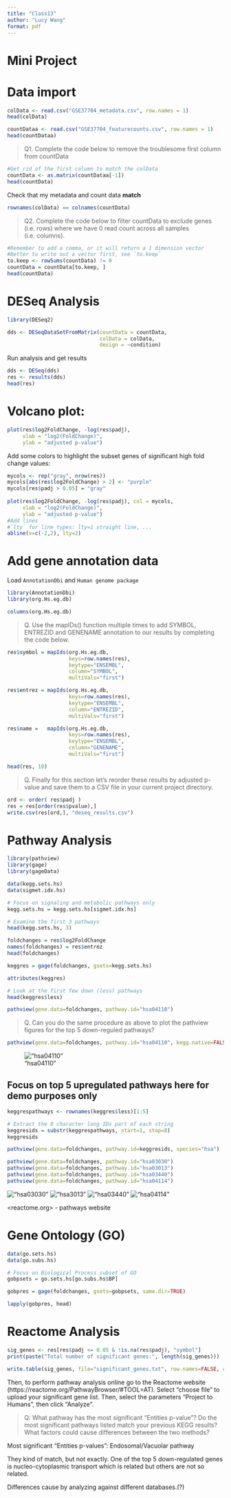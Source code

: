 ```yaml
---
title: "Class13"
author: "Lucy Wang"
format: pdf
---
```

# Mini Project



# Data import

```r
colData <- read.csv("GSE37704_metadata.csv", row.names = 1)
head(colData)
```



```r
countDataa <- read.csv("GSE37704_featurecounts.csv", row.names = 1)
head(countDataa)
```


> Q1. Complete the code below to remove the troublesome first column from countData

```r
#Get rid of the first column to match the colData
countData <- as.matrix(countDataa[-1])
head(countData)
```

Check that my metadata and count data **match**

```r
rownames(colData) == colnames(countData)
```

> Q2. Complete the code below to filter countData to exclude genes (i.e. rows) where we have 0 read count across all samples (i.e. columns).

```r
#Remember to add a comma, or it will return a 1 dimension vector
#Better to write out a vector first, see `to.keep`
to.keep <- rowSums(countData) != 0
countData = countData[to.keep, ]
head(countData)
```

# DESeq Analysis

```r
library(DESeq2)
```

```r
dds <- DESeqDataSetFromMatrix(countData = countData,
                              colData = colData,
                              design = ~condition)
```
Run analysis and get results
```r
dds <- DESeq(dds)
res <- results(dds)
head(res)
```
# Volcano plot:
```r
plot(res$log2FoldChange, -log(res$padj),
     xlab = "log2(FoldChange)",
     ylab = "adjusted p-value")
```

Add some colors to highlight the subset genes of significant high fold change values:
```r
mycols <- rep("gray", nrow(res))
mycols[abs(res$log2FoldChange) > 2] <- "purple"
mycols[res$padj > 0.05] = "gray"
  
plot(res$log2FoldChange, -log(res$padj), col = mycols,
     xlab = "log2(FoldChange)",
     ylab = "adjusted p-value")
#Add lines
#`lty` for line types: lty=1 straight line, ...
abline(v=c(-2,2), lty=2)
```

# Add gene annotation data

Load `AnnotationDbi` and `Human genome package`
```r
library(AnnotationDbi)
library(org.Hs.eg.db)
```

```r
columns(org.Hs.eg.db)
```
> Q. Use the mapIDs() function multiple times to add SYMBOL, ENTREZID and GENENAME annotation to our results by completing the code below.



```r
res$symbol = mapIds(org.Hs.eg.db,
                    keys=row.names(res), 
                    keytype="ENSEMBL",
                    column="SYMBOL",
                    multiVals="first")

res$entrez = mapIds(org.Hs.eg.db,
                    keys=row.names(res),
                    keytype="ENSEMBL",
                    column="ENTREZID",
                    multiVals="first")

res$name =   mapIds(org.Hs.eg.db,
                    keys=row.names(res),
                    keytype="ENSEMBL",
                    column="GENENAME",
                    multiVals="first")

head(res, 10)
```

> Q. Finally for this section let's reorder these results by adjusted p-value and save them to a CSV file in your current project directory.

```r
ord <- order( res$padj )
res = res[order(res$pvalue),]
write.csv(res[ord,], "deseq_results.csv")
```


# Pathway Analysis

```r
library(pathview)
library(gage)
library(gageData)
```

```r
data(kegg.sets.hs)
data(sigmet.idx.hs)

# Focus on signaling and metabolic pathways only
kegg.sets.hs = kegg.sets.hs[sigmet.idx.hs]

# Examine the first 3 pathways
head(kegg.sets.hs, 3)
```


```r
foldchanges = res$log2FoldChange
names(foldchanges) = res$entrez
head(foldchanges)
```

```r
keggres = gage(foldchanges, gsets=kegg.sets.hs)
```

```r
attributes(keggres)
```

```r
# Look at the first few down (less) pathways
head(keggres$less)
```

```r
pathview(gene.data=foldchanges, pathway.id="hsa04110")
```

> Q. Can you do the same procedure as above to plot the pathview figures for the top 5 down-reguled pathways?

```r
pathview(gene.data=foldchanges, pathway.id="hsa04110", kegg.native=FALSE)
```

!["hsa04110"](hsa04110.pathview.png)


## Focus on top 5 upregulated pathways here for demo purposes only
```r
keggrespathways <- rownames(keggres$less)[1:5]

# Extract the 8 character long IDs part of each string
keggresids = substr(keggrespathways, start=1, stop=8)
keggresids
```

```r
pathview(gene.data=foldchanges, pathway.id=keggresids, species="hsa")
```

```r
pathview(gene.data=foldchanges, pathway.id="hsa03030")
pathview(gene.data=foldchanges, pathway.id="hsa03013")
pathview(gene.data=foldchanges, pathway.id="hsa03440")
pathview(gene.data=foldchanges, pathway.id="hsa04114")
```

!["hsa03030"](hsa03030.pathview.png)
!["hsa3013"](hsa03013.pathview.png)
!["hsa03440"](hsa03440.pathview.png) 
!["hsa04114"](hsa04114.pathview.png)
 
<reactome.org> - pathways website

# Gene Ontology (GO)

```r
data(go.sets.hs)
data(go.subs.hs)

# Focus on Biological Process subset of GO
gobpsets = go.sets.hs[go.subs.hs$BP]

gobpres = gage(foldchanges, gsets=gobpsets, same.dir=TRUE)

lapply(gobpres, head)
```

# Reactome Analysis


```r
sig_genes <- res[res$padj <= 0.05 & !is.na(res$padj), "symbol"]
print(paste("Total number of significant genes:", length(sig_genes)))
```

```r
write.table(sig_genes, file="significant_genes.txt", row.names=FALSE, col.names=FALSE, quote=FALSE)
```

Then, to perform pathway analysis online go to the Reactome website (https://reactome.org/PathwayBrowser/#TOOL=AT). Select “choose file” to upload your significant gene list. Then, select the parameters “Project to Humans”, then click “Analyze”.

> Q: What pathway has the most significant “Entities p-value”? Do the most significant pathways listed match your previous KEGG results? What factors could cause differences between the two methods?

Most significant "Entities p-values": Endosomal/Vacuolar pathway

They kind of match, but not exactly. One of the top 5 down-regulated genes is nucleo-cytoplasmic transport which is related but others are not so related.

Differences cause by analyzing against different databases.(?)
